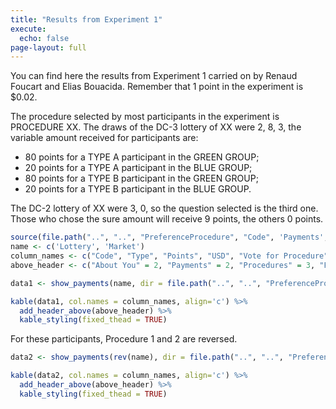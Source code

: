 ```yaml
---
title: "Results from Experiment 1"
execute: 
  echo: false
page-layout: full
---
```


You can find here the results from Experiment 1 carried on by Renaud Foucart and Elias Bouacida. Remember that 1 point in the experiment is \$0.02.

The procedure selected by most participants in the experiment is PROCEDURE XX. The draws of the DC-3 lottery of XX were 2, 8, 3, the variable amount received for participants are:

- 80 points for a TYPE A participant in the GREEN GROUP;
- 20 points for a TYPE A participant in the BLUE GROUP;
- 80 points for a TYPE B participant in the GREEN GROUP;
- 20 points for a TYPE B participant in the BLUE GROUP.

The DC-2 lottery of XX were 3, 0, so the question selected is the third one. Those who chose the sure amount will receive 9 points, the others 0 points.

```r
source(file.path("..", "..", "PreferenceProcedure", "Code", 'Payments','Payments.R'))
name <- c('Lottery', 'Market')
column_names <- c("Code", "Type", "Points", "USD", "Vote for Procedure", "Compensation Asked", "Group", "Blue Compensation", "Procedure", "Collective", "About Procedures", "Lottery")
above_header <- c("About You" = 2, "Payments" = 2, "Procedures" = 3, "Procedure Payments" = 3, "Expectations" = 1, " " =1)
```

```r
data1 <- show_payments(name, dir = file.path("..", "..", "PreferenceProcedure", "Code", 'Payments'))

kable(data1, col.names = column_names, align='c') %>%
  add_header_above(above_header) %>% 
  kable_styling(fixed_thead = TRUE)
```

For these participants, Procedure 1 and 2 are reversed.

```r
data2 <- show_payments(rev(name), dir = file.path("..", "..", "PreferenceProcedure", "Code", 'Payments'))

kable(data2, col.names = column_names, align='c') %>%
  add_header_above(above_header) %>% 
  kable_styling(fixed_thead = TRUE)
```